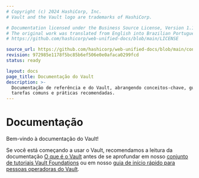 ```yaml
---
# Copyright (c) 2024 HashiCorp, Inc.
# Vault and the Vault logo are trademarks of HashiCorp.

# Documentation licensed under the Business Source License, Version 1.1.
# The original work was translated from English into Brazilian Portuguese.
# https://github.com/hashicorp/web-unified-docs/blob/main/LICENSE

source_url: https://github.com/hashicorp/web-unified-docs/blob/main/content/vault/v1.20.x/content/docs/index.mdx
revision: 972985e1178f5bc85b6ef506e0e0afaca0299fcd
status: ready

layout: docs
page_title: Documentação do Vault
description: >-
  Documentação de referência e do Vault, abrangendo conceitos-chave, guias para
  tarefas comuns e práticas recomendadas.
---
```


# Documentação

Bem-vindo à documentação do Vault!

Se você está começando a usar o Vault, recomendamos a leitura da documentação
[O que é o Vault](/vault/docs/what-is-vault) antes de se aprofundar em nosso
[conjunto de tutoriais Vault Foundations](/vault/tutorials/getting-started)
ou em nosso
[guia de início rápido para pessoas operadoras do Vault](/vault/docs/get-started/operations-qs).
